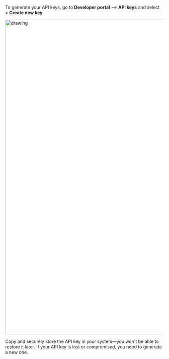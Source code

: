 To generate your API keys, go to **Developer portal** --> **API keys** and select **+ Create new key**.

<img src="/images/api-keys.png" alt="drawing" width="1000"/>

Copy and securely store the API key in your system—you won't be able to restore it later.
If your API key is lost or compromised, you need to generate a new one.